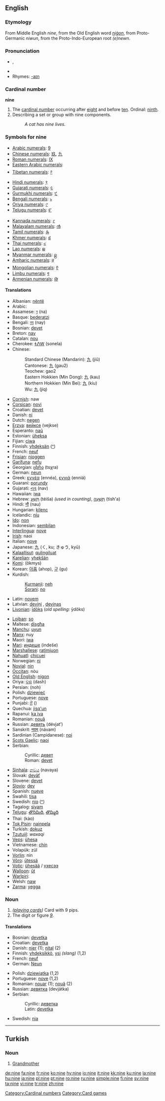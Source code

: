 ==English==

===Etymology===
From Middle English ''nine'', from the Old English word ''[[niġon]]'', from Proto-Germanic ''niwun'', from the Proto-Indo-European root ''(e)newn''.

===Pronunciation===
* {{IPA|/ˈnaɪn/}}, {{SAMPA|/"naIn/}}
* {{audio|en-us-nine.ogg|Audio (US)}}
*Rhymes: [[Rhymes:English:-aɪn|-aɪn]]

===Cardinal number===
'''nine'''
# The [[cardinal number]] occurring after [[eight]] and before [[ten]]. Ordinal: [[ninth]]. 
# Describing a set or group with nine components.
#: ''A cat has nine lives.''

===Symbols for nine===
{{top}}
*[[w:Arabic numerals|Arabic numerals]]: [[9]]
*[[w:Chinese numerals|Chinese numerals]]: [[玖]], [[九]]
*[[w:Roman numerals|Roman numerals]]: [[IX]]
*[[w:Eastern Arabic numerals|Eastern Arabic numerals]]: {{ARchar|[[٩]]}}
*[[w:Indian numerals|Tibetan numerals]]: [[༩]]
*[[w:Indian numerals|Hindi numerals]]: [[९]]
*[[w:Indian numerals|Gujarati numerals]]: [[૯]]
*[[w:Indian numerals|Gurmukhi numerals]]: [[੯]]
*[[w:Indian numerals|Bengali numerals]]: [[৯]]
*[[w:Indian numerals|Oriya numerals]]: [[୯]]
*[[w:Indian numerals|Telugu numerals]]: [[౯]]
{{mid}}
*[[w:Indian numerals|Kannada numerals]]: [[೯]]
*[[w:Indian numerals|Malayalam numerals]]: [[൯]]
*[[w:Indian numerals|Tamil numerals]]: [[௯]]
*[[w:Khmer script|Khmer numerals]]: [[៩]]
*[[w:Thai numerals|Thai numerals]]: [[๙]]
*[[w:Lao alphabet|Lao numerals]]: [[໙]]
*[[w:Burmese alphabet|Myanmar numerals]]: [[၉]]
*[[w:Amharic language|Amharic numerals]]: [[፱]]
*[[w:Mongolian alphabet|Mongolian numerals]]: [[᠙]]
*[[w:Limbu language|Limbu numerals]]: [[᥏]]
*[[w:Armenian language|Armenian numerals]]: [[Թ]]
{{bottom}}

====Translations====
{{top}}
*Albanian: [[nëntë]]
*Arabic: {{ARchar|[[تسعة]]}} {{Unicode|(tísʕa)}}
*Assamese: [[ন]] (na)
*Basque: [[bederatzi]]
*Bengali: [[নয]] (nay)
*Bosnian: [[devet#Bosnian|devet]]
*Breton: [[nav]]
*Catalan: [[nou]]
*Cherokee: [[ᏐᏁᎳ]] (sonela)
*Chinese: 
*:Standard Chinese (Mandarin): [[九]] (jiǔ) 
*:Cantonese: [[九]] (gau2)
*:Teochew: gao2
*:Eastern Hokkien (Min Dong): [[九]] (kau)
*:Northern Hokkien (Min Bei): [[九]] (kiu)
*:Wu: [[九]] (jiq) 
*[[Cornish]]: naw
*[[Corsican]]: [[novi]]
*Croatian: [[devet#Croatian|devet]]
*Danish: [[ni]]
*Dutch: [[negen]]
*[[Erzya]]: [[вейксе]] (vejkse)
*Esperanto: [[naŭ]]
*Estonian: [[üheksa]]
*Fijian: [[ciwa]]
*Finnish: [[yhdeksän]] ([[:fi:yhdeksan|^]])
*French: [[neuf]]
*[[Frisian]]: [[njoggen]]
*[[Garífuna]]: [[nefu]]
*Georgian: [[ცხრა]] (tsχra)
*German: [[neun]]
*Greek: [[εννέα]] (ennéa), [[εννιά]] (enniá)
*Guaraní: [[porundy]]
*Gujarati: [[નવ]] (nav)
*Hawaiian: [[iwa]]
*Hebrew: [[תשע|תֵּשַׁע]] (téiša) {{f}} ''(used in counting)'', [[תשעה|תִּשְׁעָה]] (tish'a) {{m}}
*Hindi: [[नौ]] (nau)
*Hungarian: [[kilenc]]
*Icelandic: [[níu]]
*[[Ido]]: [[non]]
*Indonesian: [[sembilan]]
*[[Interlingua]]: [[nove]]
*[[Irish]]: naoi
*Italian: [[nove]]
*Japanese: [[九]] (く, ku; きゅう, kyū)
*[[Kalaallisut]]: [[qulingiluat]]
*[[Karelian]]: [[yhekšän]]
*[[Komi]]: {{RUchar|[[ӧкмыс]]}} (ökmys)
*Korean: [[아홉]] (ahop), [[구]] (gu)
*Kurdish:
*:[[Kurmanji]]: [[neh]]
*:[[Sorani]]: [[no]]
*Latin: [[novem]]
*Latvian: [[deviņi]] {{m}}, [[deviņas]] {{f}}
*[[Livonian]]: [[īdõks]] (''old spelling:'' ȳdõks)
{{mid}}
*[[Lojban]]: [[so]]
*Maltese: [[disgħa]]
*[[Manchu]]: [[uyun]]
*[[Manx]]: nuy
*Maori: [[iwa]]
*[[Mari]]: [[индеше]] (indeše)
*[[Marshallese]]: [[ratimjuon]]
*[[Nahuatl]]: [[chicuei]]
*Norwegian: [[ni]]
*[[Novial]]: [[nin]]
*[[Occitan]]: nòu
*[[Old English]]: [[nigon]]
*Oriya: [[ଦଶ]] (dash)
*Persian: {{FAchar|[[نه|نُه]]}} (noh)
*Polish: [[dziewięć]]
*Portuguese: [[nove]]
*Punjabi: [[ਨੌਂ]] ({{Unicode|nauṁ}})
*Quechua: [[jisq'un]]
*Rapanui: [[ka iva]]
*Romanian: [[nouă]]
*Russian: [[девять]] (dévjat’)
*Sanskrit: [[नवम्]] (návam)
*Sardinian (Campidanese): [[noi]]
*[[Scots Gaelic]]: [[naoi]]
*Serbian:
*:Cyrillic: [[девет#Serbian|девет]]
*:Roman: [[devet#Serbian|devet]]
*[[Sinhala]]: [[නවය]] (navaya)
*Slovak: [[deväť]]
*Slovene: [[devet]]
*[[Slovio]]: [[dev]]
*Spanish: [[nueve]]
*Swahili: [[tisa]]
*Swedish: [[nio]] ([[:sv:nio|^]])
*Tagalog: [[siyam]]
*[[Telugu]]: [[తొనిమిది]], [[తొమ్మిది]]
*Thai: {{THchar|[[เก้า]]}} (kào)
*[[Tok Pisin]]: [[nainpela]]
*Turkish: [[dokuz]]
*[[Tzutujil]]: ''waxaqi''
*[[Veps]]: [[ühesa]]
*Vietnamese: [[chín]]
*Volapük: zül
*[[Vorlin]]: nin
*[[Võro]]: [[ütessä]]
*[[Votic]]: [[ühesää]] / [[үхесээ]]
*[[Walloon]]: [[ût]]
*[[Warlpiri]]: {{Unicode|[[ɟaɻukutu]]}}
*Welsh: [[naw]]
*[[Zarma]]: [[yegga]]
{{bottom}}

===Noun===
{{en-noun}}

# ''([[playing card]]s)'' Card with 9 pips.
# The digit or figure ''[[9]]''.

====Translations====
{{top}}
*Bosnian: [[devetka#Bosnian|devetka]] {{f}}
*Croatian: [[devetka#Croatian|devetka]] {{f}}
*Danish: [[nier]] {{c}} (1); [[nital]] {{n}} (2)
*Finnish: [[yhdeksikkö]], [[ysi]] ''(slang)'' (1,2)
*French: [[neuf]] {{m}}
*German: [[Neun]] {{f}}
{{mid}}
*Polish: [[dziewiątka]] {{f}} (1,2)
*Portuguese: [[nove]] {{m}} (1,2)
*Romanian: [[nouar]] {{m}} (1); [[nouă]] {{m}} (2)
*Russian: [[девятка]] (devjátka) {{f}}
*Serbian:
*:Cyrillic: [[деветка#Serbian|деветка]] {{f}}
*:Latin: [[devetka#Serbian|devetka]] {{f}}
*Swedish: [[nia]]
{{bottom}}

----------

==Turkish==
===Noun===
# [[Grandmother]]

[[Category:Cardinal numbers]]
[[Category:Card games]]

[[de:nine]]
[[fa:nine]]
[[fr:nine]]
[[ko:nine]]
[[hy:nine]]
[[io:nine]]
[[it:nine]]
[[kk:nine]]
[[ku:nine]]
[[la:nine]]
[[hu:nine]]
[[ja:nine]]
[[pl:nine]]
[[pt:nine]]
[[ro:nine]]
[[ru:nine]]
[[simple:nine]]
[[fi:nine]]
[[sv:nine]]
[[ta:nine]]
[[vi:nine]]
[[tr:nine]]
[[zh:nine]]